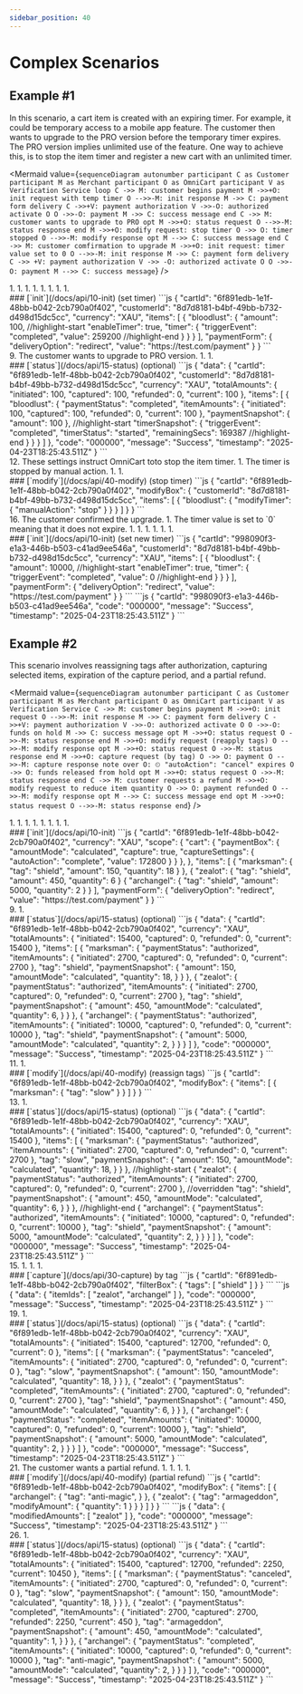 ```yaml
---
sidebar_position: 40
---
```


# Complex Scenarios

## Example #1

In this scenario, a cart item is created with an expiring timer. For example, it could be temporary access to a mobile app feature. The customer then wants to upgrade to the PRO version before the temporary timer expires. The PRO version implies unlimited use of the feature. One way to achieve this, is to stop the item timer and register a new cart with an unlimited timer.

<Mermaid
  value={`
    sequenceDiagram
      autonumber
        participant C as Customer
        participant M as Merchant
        participant O as OmniCart
        participant V as Verification Service
      loop
        C ->> M: customer begins payment
        M ->>+O: init request with temp timer
        O -->>-M: init response
        M ->> C: payment form delivery
        C ->>+V: payment authorization
        V ->>-O: authorized
      activate O
        O ->>-O: payment
        M ->> C: success message
      end
        C ->> M: customer wants to upgrade to PRO
      opt
        M ->>+O: status request
        O -->>-M: status response
      end
        M ->>+O: modify request: stop timer
        O ->> O: timer stopped
        O -->>-M: modify response
      opt
        M -->> C: success message
      end
        C ->> M: customer comfirmation to upgrade
        M ->>+O: init request: timer value set to 0
        O -->>-M: init response
        M ->> C: payment form delivery
        C ->> +V: payment authorization
        V ->> -O: authorized
      activate O
        O ->>-O: payment
        M -->> C: success message
  `}
/>


<div class="container">
  <div class="row">
    <div class="col col--6">
      1. <CustomerBeginsPayment />
      1. <InitRequest />
      1. <InitResponse />
      1. <PaymentFormDelivery />
      1. <PaymentAuthorization />
      1. <Authorized />
      1. <Payment />
      1. <SuccessMessage />
    </div>
    <div class="col col--6">
      ### [`init`](/docs/api/10-init) (set timer)
      <Tabs>
        <TabItem value="request">
          ```js
          {
            "cartId": "6f891edb-1e1f-48bb-b042-2cb790a0f402",
            "customerId": "8d7d8181-b4bf-49bb-b732-d498d15dc5cc",
            "currency": "XAU",
            "items": [
              {
                "bloodlust": {
                  "amount": 100,
          //highlight-start
                  "enableTimer": true,
                  "timer": {
                    "triggerEvent": "completed",
                    "value": 259200
          //highlight-end
                  }
                }
              }
            ],
            "paymentForm": {
              "deliveryOption": "redirect",
              "value": "https://test.com/payment"
            }
          }
          ```
        </TabItem>
        <TabItem value="response">
          <InitResSuccess />
        </TabItem>
      </Tabs>
    </div>
  </div>
</div>
<div class="container">
  <div class="row">
    <div class="col col--6">
      9. The customer wants to upgrade to PRO version.
      1. <StatusRequest />
      1. <StatusResponse />
    </div>
    <div class="col col--6">
      ### [`status`](/docs/api/15-status) (optional)
      <Tabs>
        <TabItem value="request">
          <StatusReq />
        </TabItem>
        <TabItem value="response">
          ```js
          {
            "data": {
              "cartId": "6f891edb-1e1f-48bb-b042-2cb790a0f402",
              "customerId": "8d7d8181-b4bf-49bb-b732-d498d15dc5cc",
              "currency": "XAU",
              "totalAmounts": {
                "initiated": 100,
                "captured": 100,
                "refunded": 0,
                "current": 100
              },
              "items": [
                {
                  "bloodlust": {
                    "paymentStatus": "completed",
                    "itemAmounts": {
                      "initiated": 100,
                      "captured": 100,
                      "refunded": 0,
                      "current": 100
                    },
                    "paymentSnapshot": {
                      "amount": 100
                    },
          //highlight-start
                    "timerSnapshot": {
                      "triggerEvent": "completed",
                      "timerStatus": "started",
                      "remainingSecs": 169387
          //highlight-end
          }
                  }
                }
              ]
            },
            "code": "000000",
            "message": "Success",
            "timestamp": "2025-04-23T18:25:43.511Z"
          }
          ```
        </TabItem>
      </Tabs>
    </div>
  </div>
</div>
<div class="container">
  <div class="row">
    <div class="col col--6">
      12. <ModifyRequest /> These settings instruct OmniCart toto stop the item timer.
      1. The timer is stopped by manual action.
      1. <ModifyResponse />
      1. <SuccessMessage />
    </div>
    <div class="col col--6">
      ### [`modify`](/docs/api/40-modify) (stop timer)
      <Tabs>
        <TabItem value="request">
          ```js
          {
            "cartId": "6f891edb-1e1f-48bb-b042-2cb790a0f402",
            "modifyBox": {
              "customerId": "8d7d8181-b4bf-49bb-b732-d498d15dc5cc",
              "items": [
                {
                  "bloodlust": {
                    "modifyTimer": {
                      "manualAction": "stop"
                    }
                  }
                }
              ]
            }
          }
          ```
        </TabItem>
        <TabItem value="response">
          <PlainResSuccess />
        </TabItem>
      </Tabs>
    </div>
  </div>
</div>
<div class="container">
  <div class="row">
    <div class="col col--6">
      16. The customer confirmed the upgrade.
      1. <InitRequest /> The timer value is set to `0` meaning that it does not expire.
      1. <InitResponse />
      1. <PaymentFormDelivery />
      1. <PaymentAuthorization />
      1. <Authorized />
      1. <Payment />
      1. <SuccessMessage />
    </div>
    <div class="col col--6">
      ### [`init`](/docs/api/10-init) (set new timer)
      <Tabs>
        <TabItem value="request">
          ```js
          {
            "cartId": "998090f3-e1a3-446b-b503-c41ad9ee546a",
            "customerId": "8d7d8181-b4bf-49bb-b732-d498d15dc5cc",
            "currency": "XAU",
            "items": [
              {
                "bloodlust": {
                  "amount": 10000,
          //highlight-start
                  "enableTimer": true,
                  "timer": {
                    "triggerEvent": "completed",
                    "value": 0
          //highlight-end
                  }
                }
              }
            ],
            "paymentForm": {
              "deliveryOption": "redirect",
              "value": "https://test.com/payment"
            }
          }
          ```
        </TabItem>
        <TabItem value="response">
          ```js
          {
            "cartId": "998090f3-e1a3-446b-b503-c41ad9ee546a",
            "code": "000000",
            "message": "Success",
            "timestamp": "2025-04-23T18:25:43.511Z"
          }
          ```
        </TabItem>
      </Tabs>
    </div>
  </div>
</div>

## Example #2

This scenario involves reassigning tags after authorization, capturing selected items, expiration of the capture period, and a partial refund.

<Mermaid
  value={`
    sequenceDiagram
      autonumber
        participant C as Customer
        participant M as Merchant
        participant O as OmniCart
        participant V as Verification Service
        C ->> M: customer begins payment
        M ->>+O: init request
        O -->>-M: init response
        M ->> C: payment form delivery
        C ->>+V: payment authorization
        V ->>-O: authorized
      activate O
        O ->>-O: funds on hold
        M ->> C: success message
      opt
        M ->>+O: status request
        O ->>-M: status response
      end
        M ->>+O: modify request (reapply tags)
        O -->>-M: modify response
      opt
        M ->>+O: status request
        O ->>-M: status response
      end
        M ->>+O: capture request (by tag)
        O ->> O: payment
        O -->>-M: capture response
    note over O: ⏲ "autoAction": "cancel" expires
        O ->> O: funds released from hold
      opt
        M ->>+O: status request
        O ->>-M: status response
      end
        C ->> M: customer requests a refund
        M ->>+O: modify request to reduce item quantity
        O ->> O: payment refunded
        O -->>-M: modify response
      opt
        M -->> C: success message
      end
      opt
        M ->>+O: status request
        O -->>-M: status response
      end
  `}
/>

<div class="container">
  <div class="row">
    <div class="col col--6">
      1. <CustomerBeginsPayment />
      1. <InitRequest />
      1. <InitResponse />
      1. <PaymentFormDelivery />
      1. <PaymentAuthorization />
      1. <Authorized />
      1. <FundsOnHold />
      1. <SuccessMessage />
    </div>
    <div class="col col--6">
      ### [`init`](/docs/api/10-init)
      <Tabs>
        <TabItem value="request">
          ```js
          {
            "cartId": "6f891edb-1e1f-48bb-b042-2cb790a0f402",
            "currency": "XAU",
            "scope": {
              "cart": {
                "paymentBox": {
                  "amountMode": "calculated",
                  "capture": true,
                  "captureSettings": {
                    "autoAction": "complete",
                    "value": 172800
                  }
                }
              },
            },
            "items": [
              {
                "marksman": {
                  "tag": "shield",
                  "amount": 150,
                  "quantity": 18
                }
              },
              {
                "zealot": {
                  "tag": "shield",
                  "amount": 450,
                  "quantity": 6
                }
              {
                "archangel": {
                  "tag": "shield",
                  "amount": 5000,
                  "quantity": 2
                }
              }
            ],
            "paymentForm": {
              "deliveryOption": "redirect",
              "value": "https://test.com/payment"
            }
          }
          ```
        </TabItem>
        <TabItem value="response">
          <InitResSuccess />
        </TabItem>
      </Tabs>
    </div>
  </div>
</div>
<div class="container">
  <div class="row">
    <div class="col col--6">
      9. <StatusRequest />
      1. <StatusResponse />
    </div>
    <div class="col col--6">
      ### [`status`](/docs/api/15-status) (optional)
      <Tabs>
        <TabItem value="request">
          <StatusReq />
        </TabItem>
        <TabItem value="response">
          ```js
            {
              "data": {
                "cartId": "6f891edb-1e1f-48bb-b042-2cb790a0f402",
                "currency": "XAU",
                "totalAmounts": {
                  "initiated": 15400,
                  "captured": 0,
                  "refunded": 0,
                  "current": 15400
                },
                "items": [
                  {
                    "marksman": {
                      "paymentStatus": "authorized",
                      "itemAmounts": {
                        "initiated": 2700,
                        "captured": 0,
                        "refunded": 0,
                        "current": 2700
                      },
                      "tag": "shield",
                      "paymentSnapshot": {
                        "amount": 150,
                        "amountMode": "calculated",
                        "quantity": 18,
                      }
                    }
                  },
                  {
                    "zealot": {
                      "paymentStatus": "authorized",
                      "itemAmounts": {
                        "initiated": 2700,
                        "captured": 0,
                        "refunded": 0,
                        "current": 2700
                      },
                      "tag": "shield",
                      "paymentSnapshot": {
                        "amount": 450,
                        "amountMode": "calculated",
                        "quantity": 6,
                      }
                    }
                  },
                  {
                    "archangel": {
                      "paymentStatus": "authorized",
                      "itemAmounts": {
                        "initiated": 10000,
                        "captured": 0,
                        "refunded": 0,
                        "current": 10000
                      },
                      "tag": "shield",
                      "paymentSnapshot": {
                        "amount": 5000,
                        "amountMode": "calculated",
                        "quantity": 2,
                      }
                    }
                  }
                ]
              },
              "code": "000000",
              "message": "Success",
              "timestamp": "2025-04-23T18:25:43.511Z"
            }
          ```
        </TabItem>
      </Tabs>
    </div>
  </div>
</div>
<div class="container">
  <div class="row">
    <div class="col col--6">
      11. <ModifyRequest />
      1. <ModifyResponse />
    </div>
    <div class="col col--6">
      ### [`modify`](/docs/api/40-modify) (reassign tags)
      <Tabs>
        <TabItem value="request">
          ```js
            {
              "cartId": "6f891edb-1e1f-48bb-b042-2cb790a0f402",
              "modifyBox": {
                "items": [
                  {
                    "marksman": {
                      "tag": "slow"
                    }
                  }
                ]
              }
            }
          ```
        </TabItem>
        <TabItem value="response">
          <PlainResSuccess />
        </TabItem>
      </Tabs>
    </div>
  </div>
</div>
<div class="container">
  <div class="row">
    <div class="col col--6">
      13. <StatusRequest />
      1. <StatusResponse />
    </div>
    <div class="col col--6">
      ### [`status`](/docs/api/15-status) (optional)
      <Tabs>
        <TabItem value="request">
          <StatusReq />
        </TabItem>
        <TabItem value="response">
          ```js
          {
            "data": {
              "cartId": "6f891edb-1e1f-48bb-b042-2cb790a0f402",
              "currency": "XAU",
              "totalAmounts": {
                "initiated": 15400,
                "captured": 0,
                "refunded": 0,
                "current": 15400
              },
              "items": [
                {
                  "marksman": {
                    "paymentStatus": "authorized",
                    "itemAmounts": {
                      "initiated": 2700,
                      "captured": 0,
                      "refunded": 0,
                      "current": 2700
                    },
                    "tag": "slow",
                    "paymentSnapshot": {
                      "amount": 150,
                      "amountMode": "calculated",
                      "quantity": 18,
                    }
                  }
                },
          //highlight-start
                {
                  "zealot": {
                    "paymentStatus": "authorized",
                    "itemAmounts": {
                      "initiated": 2700,
                      "captured": 0,
                      "refunded": 0,
                      "current": 2700
                    },
          //overridden
                    "tag": "shield",
                    "paymentSnapshot": {
                      "amount": 450,
                      "amountMode": "calculated",
                      "quantity": 6,
                    }
                  }
                },
          //highlight-end
                {
                  "archangel": {
                    "paymentStatus": "authorized",
                    "itemAmounts": {
                      "initiated": 10000,
                      "captured": 0,
                      "refunded": 0,
                      "current": 10000
                    },
                    "tag": "shield",
                    "paymentSnapshot": {
                      "amount": 5000,
                      "amountMode": "calculated",
                      "quantity": 2,
                    }
                  }
                }
              ]
            },
            "code": "000000",
            "message": "Success",
            "timestamp": "2025-04-23T18:25:43.511Z"
          }
          ```
        </TabItem>
      </Tabs>
    </div>
  </div>
</div>
<div class="container">
  <div class="row">
    <div class="col col--6">
      15. <CaptureRequest />
      1. <Payment />
      1. <CaptureResponse />
      1. <FundsReleasedFromHold />
    </div>
    <div class="col col--6">
      ### [`capture`](/docs/api/30-capture) by tag
      <Tabs>
        <TabItem value="request">
          ```js
            {
              "cartId": "6f891edb-1e1f-48bb-b042-2cb790a0f402",
              "filterBox": {
                "tags": [
                  "shield"
                ]
              }
            }
          ```
        </TabItem>
        <TabItem value="response">
          ```js
            {
              "data": {
                "itemIds": [
                  "zealot",
                  "archangel"
                ]
              },
              "code": "000000",
              "message": "Success",
              "timestamp": "2025-04-23T18:25:43.511Z"
            }
          ```
        </TabItem>
      </Tabs>
    </div>
  </div>
</div>
<div class="container">
  <div class="row">
    <div class="col col--6">
      19. <StatusRequest />
      1. <StatusResponse />
    </div>
    <div class="col col--6">
      ### [`status`](/docs/api/15-status) (optional)
      <Tabs>
        <TabItem value="request">
          <StatusReq />
        </TabItem>
        <TabItem value="response">
          ```js
          {
            "data": {
              "cartId": "6f891edb-1e1f-48bb-b042-2cb790a0f402",
              "currency": "XAU",
              "totalAmounts": {
                "initiated": 15400,
                "captured": 12700,
                "refunded": 0,
                "current": 0
              },
              "items": [
                {
                  "marksman": {
                    "paymentStatus": "canceled",
                    "itemAmounts": {
                      "initiated": 2700,
                      "captured": 0,
                      "refunded": 0,
                      "current": 0
                    },
                    "tag": "slow",
                    "paymentSnapshot": {
                      "amount": 150,
                      "amountMode": "calculated",
                      "quantity": 18,
                    }
                  }
                },
                {
                  "zealot": {
                    "paymentStatus": "completed",
                    "itemAmounts": {
                      "initiated": 2700,
                      "captured": 0,
                      "refunded": 0,
                      "current": 2700
                    },
                    "tag": "shield",
                    "paymentSnapshot": {
                      "amount": 450,
                      "amountMode": "calculated",
                      "quantity": 6,
                    }
                  }
                },
                {
                  "archangel": {
                    "paymentStatus": "completed",
                    "itemAmounts": {
                      "initiated": 10000,
                      "captured": 0,
                      "refunded": 0,
                      "current": 10000
                    },
                    "tag": "shield",
                    "paymentSnapshot": {
                      "amount": 5000,
                      "amountMode": "calculated",
                      "quantity": 2,
                    }
                  }
                }
              ]
            },
            "code": "000000",
            "message": "Success",
            "timestamp": "2025-04-23T18:25:43.511Z"
          }
          ```
        </TabItem>
      </Tabs>
    </div>
  </div>
</div>
<div class="container">
  <div class="row">
    <div class="col col--6">
      21. The customer wants a partial refund.
      1. <ModifyRequest />
      1. <PaymentRefunded />
      1. <ModifyResponse />
      1. <SuccessMessage />
    </div>
    <div class="col col--6">
      ### [`modify`](/docs/api/40-modify) (partial refund)
      <Tabs>
        <TabItem value="request">
          ```js
          {
            "cartId": "6f891edb-1e1f-48bb-b042-2cb790a0f402",
            "modifyBox": {
              "items": [
                {
                  "archangel": {
                    "tag": "anti-magic",
                  }
                },
                {
                  "zealot": {
                    "tag": "armageddon",
                    "modifyAmount": {
                      "quantity": 1
                    }
                  }
                }
              ]
            }
          }
          ```
        </TabItem>
        <TabItem value="response">
          ```js
          {
            "data": {
              "modifiedAmounts": [
                "zealot"
              ]
            },
            "code": "000000",
            "message": "Success",
            "timestamp": "2025-04-23T18:25:43.511Z"
          }
          ```
        </TabItem>
      </Tabs>
    </div>
  </div>
</div>
<div class="container">
  <div class="row">
    <div class="col col--6">
      26. <StatusRequest />
      1. <StatusResponse />
    </div>
    <div class="col col--6">
      ### [`status`](/docs/api/15-status) (optional)
      <Tabs>
        <TabItem value="request">
          <StatusReq />
        </TabItem>
        <TabItem value="response">
          ```js
          {
            "data": {
              "cartId": "6f891edb-1e1f-48bb-b042-2cb790a0f402",
              "currency": "XAU",
              "totalAmounts": {
                "initiated": 15400,
                "captured": 12700,
                "refunded": 2250,
                "current": 10450
              },
              "items": [
                {
                  "marksman": {
                    "paymentStatus": "canceled",
                    "itemAmounts": {
                      "initiated": 2700,
                      "captured": 0,
                      "refunded": 0,
                      "current": 0
                    },
                    "tag": "slow",
                    "paymentSnapshot": {
                      "amount": 150,
                      "amountMode": "calculated",
                      "quantity": 18,
                    }
                  }
                },
                {
                  "zealot": {
                    "paymentStatus": "completed",
                    "itemAmounts": {
                      "initiated": 2700,
                      "captured": 2700,
                      "refunded": 2250,
                      "current": 450
                    },
                    "tag": "armageddon",
                    "paymentSnapshot": {
                      "amount": 450,
                      "amountMode": "calculated",
                      "quantity": 1,
                    }
                  }
                },
                {
                  "archangel": {
                    "paymentStatus": "completed",
                    "itemAmounts": {
                      "initiated": 10000,
                      "captured": 0,
                      "refunded": 0,
                      "current": 10000
                    },
                    "tag": "anti-magic",
                    "paymentSnapshot": {
                      "amount": 5000,
                      "amountMode": "calculated",
                      "quantity": 2,
                    }
                  }
                }
              ]
            },
            "code": "000000",
            "message": "Success",
            "timestamp": "2025-04-23T18:25:43.511Z"
          }
          ```
        </TabItem>
      </Tabs>
    </div>
  </div>
</div>

<!-- imports -->

